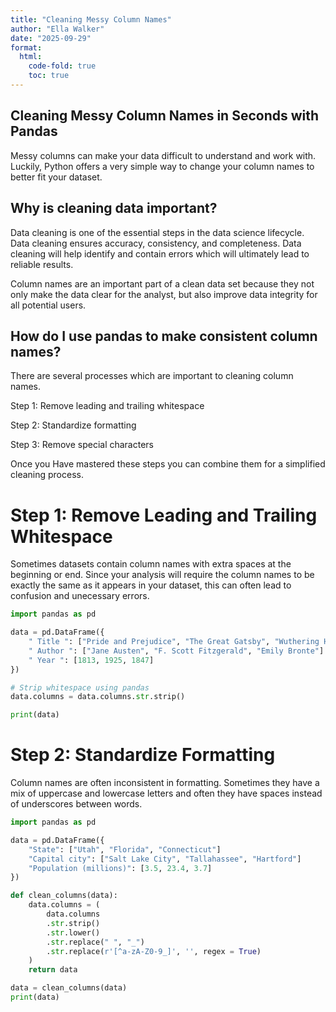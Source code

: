 ```yaml
---
title: "Cleaning Messy Column Names"
author: "Ella Walker"
date: "2025-09-29"
format:
  html:
    code-fold: true
    toc: true
---
```


## Cleaning Messy Column Names in Seconds with Pandas

Messy columns can make your data difficult to understand and work with. Luckily, Python offers a very simple way to change your column names to better fit your dataset.

## Why is cleaning data important?

Data cleaning is one of the essential steps in the data science lifecycle. Data cleaning ensures accuracy, consistency, and completeness. Data cleaning will help identify and contain errors which will ultimately lead to reliable results.

Column names are an important part of a clean data set because they not only make the data clear for the analyst, but also improve data integrity for all potential users.

## How do I use pandas to make consistent column names?

There are several processes which are important to cleaning column names. 

Step 1: Remove leading and trailing whitespace

Step 2: Standardize formatting

Step 3: Remove special characters

Once you Have mastered these steps you can combine them for a simplified cleaning process.

# Step 1: Remove Leading and Trailing Whitespace

Sometimes datasets contain column names with extra spaces at the beginning or end. Since your analysis will require the column names to be exactly the same as it appears in your dataset, this can often lead to confusion and unecessary errors.

```python
import pandas as pd

data = pd.DataFrame({
    " Title ": ["Pride and Prejudice", "The Great Gatsby", "Wuthering Heights"]
    " Author ": ["Jane Austen", "F. Scott Fitzgerald", "Emily Bronte"]
    " Year ": [1813, 1925, 1847]
})

# Strip whitespace using pandas
data.columns = data.columns.str.strip()

print(data)
```

# Step 2: Standardize Formatting

Column names are often inconsistent in formatting. Sometimes they have a mix of uppercase and lowercase letters and often they have spaces instead of underscores between words.

```python
import pandas as pd

data = pd.DataFrame({
    "State": ["Utah", "Florida", "Connecticut"]
    "Capital city": ["Salt Lake City", "Tallahassee", "Hartford"]
    "Population (millions)": [3.5, 23.4, 3.7]
})

def clean_columns(data):
    data.columns = (
        data.columns
        .str.strip()
        .str.lower()
        .str.replace(" ", "_")
        .str.replace(r'[^a-zA-Z0-9_]', '', regex = True)
    )
    return data

data = clean_columns(data)
print(data)

```

